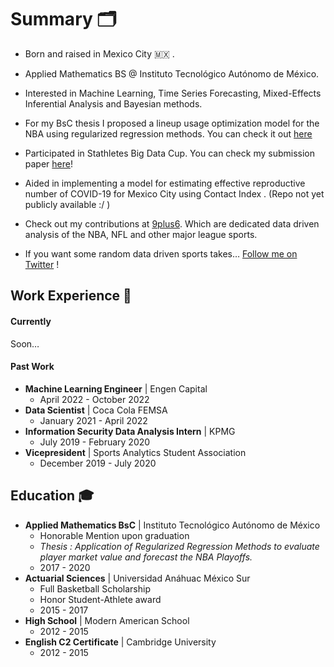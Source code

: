 # Summary 🗂️


- Born and raised in Mexico City 🇲🇽 .


- Applied Mathematics BS @ Instituto Tecnológico Autónomo de México.


- Interested in Machine Learning, Time Series Forecasting, Mixed-Effects Inferential Analysis and Bayesian methods.


- For my BsC thesis I proposed a lineup usage optimization model for the NBA using regularized regression methods. You can check it out [here](https://github.com/pablolopez2733/NBA-Forecast/blob/main/reports/Tesis_PabloLopezLanderos.pdf)

- Participated in Stathletes Big Data Cup. You can check my submission paper [here](https://github.com/Echeney17/BigDataCup2021/blob/main/bdc_WP.pdf)!


- Aided in implementing a model for estimating effective reproductive number of COVID-19 for Mexico City using Contact Index . (Repo not yet publicly available :/ )


- Check out my contributions at [9plus6](https://9plus6.com/). Which are dedicated data driven analysis  of the NBA, NFL and other major league sports.

- If you want some random data driven sports takes... [Follow me on Twitter](https://twitter.com/Landeros_p33) !



## Work Experience 💼

#### Currently

Soon...

#### Past Work ️
* **Machine Learning Engineer** | Engen Capital
  * April 2022 - October 2022

* **Data Scientist** | Coca Cola FEMSA
  * January 2021 - April 2022
  
* **Information Security Data Analysis Intern** | KPMG
  * July 2019 - February 2020

* **Vicepresident** | Sports Analytics Student Association
  * December 2019 - July 2020



## Education 🎓
* **Applied Mathematics BsC** | Instituto Tecnológico Autónomo de México
  * Honorable Mention upon graduation
  * *Thesis : Application of Regularized Regression Methods to evaluate player market value and forecast the NBA Playoffs.*
  * 2017 - 2020
* **Actuarial Sciences** | Universidad Anáhuac México Sur
  * Full Basketball Scholarship
  * Honor Student-Athlete award
  * 2015 - 2017
* **High School** | Modern American School
  * 2012 - 2015
* **English C2 Certificate** | Cambridge University
  * 2012 - 2015



